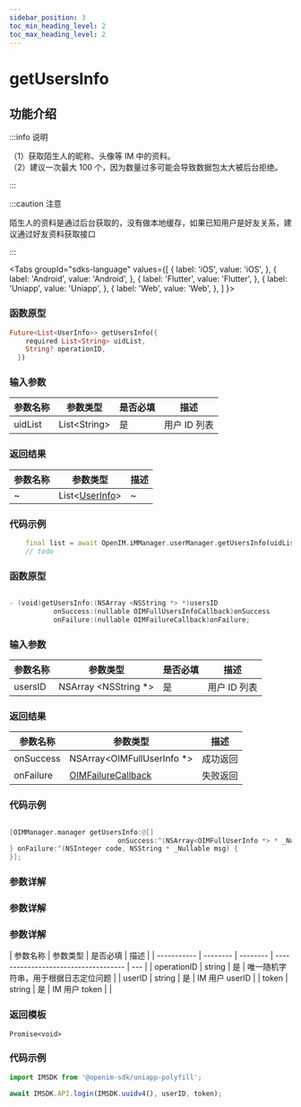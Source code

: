 ```yaml
---
sidebar_position: 3
toc_min_heading_level: 2
toc_max_heading_level: 2
---
```


# getUsersInfo

## 功能介绍

:::info 说明

（1）获取陌生人的昵称、头像等 IM 中的资料。  
（2）建议一次最大 100 个，因为数量过多可能会导致数据包太大被后台拒绝。

:::

:::caution 注意

陌生人的资料是通过后台获取的，没有做本地缓存，如果已知用户是好友关系，建议通过好友资料获取接口

:::

<Tabs
groupId="sdks-language"
values={[
{ label: 'iOS', value: 'iOS', },
{ label: 'Android', value: 'Android', },
{ label: 'Flutter', value: 'Flutter', },
{ label: 'Uniapp', value: 'Uniapp', },
{ label: 'Web', value: 'Web', },
]
}>

<TabItem value="Flutter">

### 函数原型

```dart showLineNumbers
Future<List<UserInfo>> getUsersInfo({
    required List<String> uidList,
    String? operationID,
  })
```

### 输入参数

| 参数名称 | 参数类型      | 是否必填 | 描述         |
| -------- | ------------- | -------- | ------------ |
| uidList  | List<String\> | 是       | 用户 ID 列表 |

### 返回结果

| 参数名称 | 参数类型                                            | 描述 |
| -------- | --------------------------------------------------- | ---- |
| ~        | List<[UserInfo](docs/sdks/Class/User/UserInfo.mdx)> | ~    |

### 代码示例

```dart showLineNumbers
    final list = await OpenIM.iMManager.userManager.getUsersInfo(uidList: ['1222221']);
    // todo
```

</TabItem>

<TabItem value="iOS">

### 函数原型

```swift showLineNumbers

- (void)getUsersInfo:(NSArray <NSString *> *)usersID
           onSuccess:(nullable OIMFullUsersInfoCallback)onSuccess
           onFailure:(nullable OIMFailureCallback)onFailure;

```

### 输入参数

| 参数名称 | 参数类型              | 是否必填 | 描述         |
| -------- | --------------------- | -------- | ------------ |
| usersID  | NSArray <NSString \*> | 是       | 用户 ID 列表 |

### 返回结果

| 参数名称  | 参数类型                                             | 描述     |
| --------- | ---------------------------------------------------- | -------- |
| onSuccess | NSArray<OIMFullUserInfo \*>                          | 成功返回 |
| onFailure | [OIMFailureCallback](docs/sdks/Callback/onError.mdx) | 失败返回 |

### 代码示例

```swift showLineNumbers

[OIMManager.manager getUsersInfo:@[]
                           onSuccess:^(NSArray<OIMFullUserInfo *> * _Nullable userInfos) {
} onFailure:^(NSInteger code, NSString * _Nullable msg) {
}];

```

</TabItem>

<TabItem value="Android">

### 参数详解

</TabItem>

<TabItem value="Web">

### 参数详解

</TabItem>

<TabItem value="Uniapp">

### 参数详解

| 参数名称    | 参数类型 | 是否必填 | 描述                                 |
| ----------- | -------- | -------- | ------------------------------------ | --- |
| operationID | string   | 是       | 唯一随机字符串，用于根据日志定位问题 |
| userID      | string   | 是       | IM 用户 userID                       |
| token       | string   | 是       | IM 用户 token                        |     |

### 返回模板

```
Promise<void>
```

### 代码示例

```js showLineNumbers
import IMSDK from '@openim-sdk/uniapp-polyfill';

await IMSDK.API.login(IMSDK.uuidv4(), userID, token);
```

</TabItem>

</Tabs>
